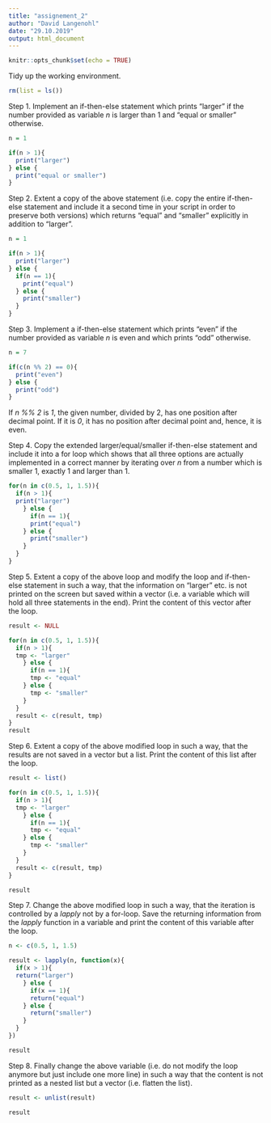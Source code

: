 ```yaml
---
title: "assignement_2"
author: "David Langenohl"
date: "29.10.2019"
output: html_document
---
```


```r
knitr::opts_chunk$set(echo = TRUE)
```
Tidy up the working environment.
```r
rm(list = ls())
```

Step 1.
Implement an if-then-else statement which prints “larger” if the number provided as variable *n* is larger than 1 and “equal or smaller” otherwise.
```r
n = 1

if(n > 1){
  print("larger")
} else {
  print("equal or smaller")
}
```

Step 2.
Extent a copy of the above statement (i.e. copy the entire if-then-else statement and include it a second time in your script in order to preserve both versions) which returns “equal” and “smaller” explicitly in addition to “larger”.
```r
n = 1

if(n > 1){
  print("larger")
} else {
  if(n == 1){
    print("equal")
  } else {
    print("smaller")
  }
} 
```

Step 3.
Implement a if-then-else statement which prints “even” if the number provided as variable *n* is even and which prints “odd” otherwise.
```r
n = 7

if(c(n %% 2) == 0){
  print("even")
} else {
  print("odd")
}
```
If *n %% 2* is *1*, the given number, divided by 2, has one position after decimal point. If it is *0*, it has no position after decimal point and, hence, it is even.

Step 4.
Copy the extended larger/equal/smaller if-then-else statement and include it into a for loop which shows that all three options are actually implemented in a correct manner by iterating over *n* from a number which is smaller 1, exactly 1 and larger than 1.
```r
for(n in c(0.5, 1, 1.5)){
  if(n > 1){
  print("larger")
    } else {
      if(n == 1){
      print("equal")
    } else {
      print("smaller")
    }
  } 
}
```

Step 5.
Extent a copy of the above loop and modify the loop and if-then-else statement in such a way, that the information on “larger” etc. is not printed on the screen but saved within a vector (i.e. a variable which will hold all three statements in the end). Print the content of this vector after the loop.
```r
result <- NULL

for(n in c(0.5, 1, 1.5)){
  if(n > 1){
  tmp <- "larger"
    } else {
      if(n == 1){
      tmp <- "equal"
    } else {
      tmp <- "smaller"
    }
  } 
  result <- c(result, tmp)
}
result
```

Step 6.
Extent a copy of the above modified loop in such a way, that the results are not saved in a vector but a list. Print the content of this list after the loop.
```r
result <- list()

for(n in c(0.5, 1, 1.5)){
  if(n > 1){
  tmp <- "larger"
    } else {
      if(n == 1){
      tmp <- "equal"
    } else {
      tmp <- "smaller"
    }
  } 
  result <- c(result, tmp)
}

result
```

Step 7.
Change the above modified loop in such a way, that the iteration is controlled by a *lapply* not by a for-loop. Save the returning information from the *lapply* function in a variable and print the content of this variable after the loop.
```r
n <- c(0.5, 1, 1.5)

result <- lapply(n, function(x){
  if(x > 1){
  return("larger")
    } else {
      if(x == 1){
      return("equal")
    } else {
      return("smaller")
    }
  } 
})

result
```

Step 8.
Finally change the above variable (i.e. do not modify the loop anymore but just include one more line) in such a way that the content is not printed as a nested list but a vector (i.e. flatten the list).
```r
result <- unlist(result)

result
```


